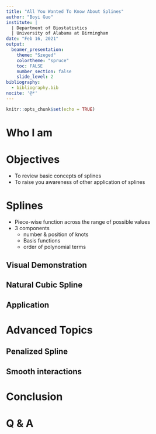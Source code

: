 ```yaml
---
title: "All You Wanted To Know About Splines"
author: "Boyi Guo"
institute: |
  | Department of Biostatistics
  | University of Alabama at Birmingham
date: "Feb 16, 2021"
output: 
  beamer_presentation:
    theme: "Szeged"
    colortheme: "spruce"
    toc: FALSE
    number_section: false
    slide_level: 2
bibliography:
  - bibliography.bib
nocite: '@*'
---
```


```r
knitr::opts_chunk$set(echo = TRUE)
```

# Who I am


# Objectives
* To review basic concepts of splines
* To raise you awareness of other application of splines

<!-- primarily R user, Hence, less familiar of spline implementation in other softwares -->

# Splines
* Piece-wise function across the range of possible values
* 3 components
  * number & position of knots
  * Basis functions
  * order of polynomial terms

## Visual Demonstration

## Natural Cubic Spline

## Application

# Advanced Topics
## Penalized Spline

## Smooth interactions

# Conclusion

# Q & A